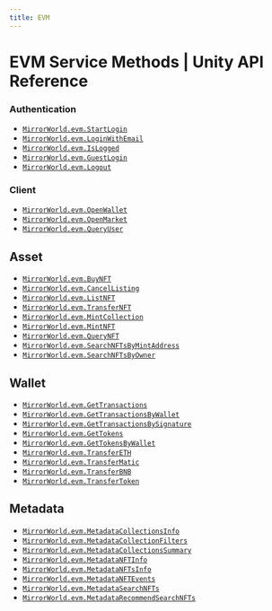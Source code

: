 ```yaml
---
title: EVM
---
```


# EVM Service Methods | Unity API Reference

### Authentication
- [`MirrorWorld.evm.StartLogin`](/api-reference/unity/evm/authentication/StartLogin)
- [`MirrorWorld.evm.LoginWithEmail`](/api-reference/unity/evm/authentication/LoginWithEmail)
- [`MirrorWorld.evm.IsLogged`](/api-reference/unity/evm/authentication/IsLogged)
- [`MirrorWorld.evm.GuestLogin`](/api-reference/unity/evm/authentication/GuestLogin)
- [`MirrorWorld.evm.Logout`](/api-reference/unity/evm/authentication/Logout)

### Client
- [`MirrorWorld.evm.OpenWallet`](/api-reference/unity/evm/client/OpenWallet)
- [`MirrorWorld.evm.OpenMarket`](/api-reference/unity/evm/client/OpenMarket)
- [`MirrorWorld.evm.QueryUser`](/api-reference/unity/evm/client/QueryUser)

## Asset
- [`MirrorWorld.evm.BuyNFT`](/api-reference/unity/evm/asset/BuyNFT)
- [`MirrorWorld.evm.CancelListing`](/api-reference/unity/evm/asset/CancelListing)
- [`MirrorWorld.evm.ListNFT`](/api-reference/unity/evm/asset/ListNFT)
- [`MirrorWorld.evm.TransferNFT`](/api-reference/unity/evm/asset/TransferNFT)
- [`MirrorWorld.evm.MintCollection`](/api-reference/unity/evm/asset/MintCollection)
- [`MirrorWorld.evm.MintNFT`](/api-reference/unity/evm/asset/MintNFT)
- [`MirrorWorld.evm.QueryNFT`](/api-reference/unity/evm/asset/QueryNFT)
- [`MirrorWorld.evm.SearchNFTsByMintAddress`](/api-reference/unity/evm/asset/SearchNFTsByMintAddress)
- [`MirrorWorld.evm.SearchNFTsByOwner`](/api-reference/unity/evm/asset/SearchNFTsByOwner)

## Wallet
- [`MirrorWorld.evm.GetTransactions`](/api-reference/unity/evm/wallet/GetTransactions)
- [`MirrorWorld.evm.GetTransactionsByWallet`](/api-reference/unity/evm/wallet/GetTransactionsByWallet)
- [`MirrorWorld.evm.GetTransactionsBySignature`](/api-reference/unity/evm/wallet/GetTransactionsBySignature)
- [`MirrorWorld.evm.GetTokens`](/api-reference/unity/evm/wallet/GetTokens)
- [`MirrorWorld.evm.GetTokensByWallet`](/api-reference/unity/evm/wallet/GetTokensByWallet)
- [`MirrorWorld.evm.TransferETH`](/api-reference/unity/evm/wallet/TransferETH)
- [`MirrorWorld.evm.TransferMatic`](/api-reference/unity/evm/wallet/TransferMatic)
- [`MirrorWorld.evm.TransferBNB`](/api-reference/unity/evm/wallet/TransferBNB)
- [`MirrorWorld.evm.TransferToken`](/api-reference/unity/evm/wallet/TransferToken)

## Metadata
- [`MirrorWorld.evm.MetadataCollectionsInfo`](/api-reference/unity/evm/metadata/MetadataCollectionsInfo)
- [`MirrorWorld.evm.MetadataCollectionFilters`](/api-reference/unity/evm/metadata/MetadataCollectionFilters)
- [`MirrorWorld.evm.MetadataCollectionsSummary`](/api-reference/unity/evm/metadata/MetadataCollectionsSummary)
- [`MirrorWorld.evm.MetadataNFTInfo`](/api-reference/unity/evm/metadata/MetadataNFTInfo)
- [`MirrorWorld.evm.MetadataNFTsInfo`](/api-reference/unity/evm/metadata/TransferToken)
- [`MirrorWorld.evm.MetadataNFTEvents`](/api-reference/unity/evm/metadata/MetadataNFTEvents)
- [`MirrorWorld.evm.MetadataSearchNFTs`](/api-reference/unity/evm/metadata/MetadataSearchNFTs)
- [`MirrorWorld.evm.MetadataRecommendSearchNFTs`](/api-reference/unity/evm/metadata/MetadataRecommendSearchNFTs)










